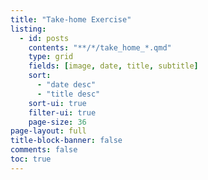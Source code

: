 ```yaml
---
title: "Take-home Exercise"
listing:
  - id: posts
    contents: "**/*/take_home_*.qmd"
    type: grid
    fields: [image, date, title, subtitle]
    sort:
      - "date desc"
      - "title desc"
    sort-ui: true
    filter-ui: true
    page-size: 36
page-layout: full
title-block-banner: false
comments: false
toc: true
---
```


::: {#posts}
:::

